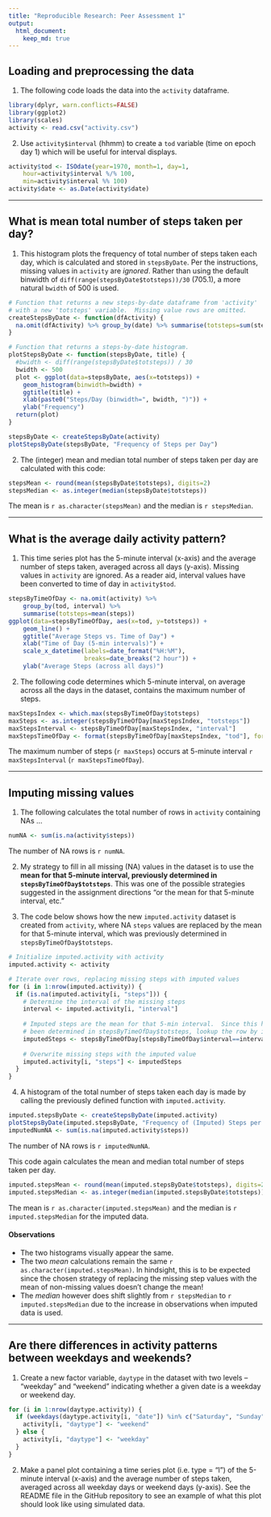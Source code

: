 ```yaml
---
title: "Reproducible Research: Peer Assessment 1"
output: 
  html_document:
    keep_md: true
---
```



## Loading and preprocessing the data
1. The following code loads the data into the `activity` dataframe.
```r
library(dplyr, warn.conflicts=FALSE)
library(ggplot2)
library(scales)
activity <- read.csv("activity.csv")
```

2. Use `activity$interval` (hhmm) to create a `tod` variable (time on epoch day 1) which will be useful for interval displays.
```r
activity$tod <- ISOdate(year=1970, month=1, day=1,
    hour=activity$interval %/% 100,
    min=activity$interval %% 100)
activity$date <- as.Date(activity$date)
```

-------------------------------------------------------------------------------

## What is mean total number of steps taken per day?
1. This histogram plots the frequency of total number of steps taken each day, which is calculated and stored in `stepsByDate`.  Per the instructions, missing values in `activity` are *ignored*.  Rather than using the default binwidth of `diff(range(stepsByDate$totsteps))/30` (705.1), a more natural `bwidth` of 500 is used.
```r
# Function that returns a new steps-by-date dataframe from 'activity'
# with a new 'totsteps' variable.  Missing value rows are omitted.
createStepsByDate <- function(dfActivity) {
  na.omit(dfActivity) %>% group_by(date) %>% summarise(totsteps=sum(steps))
}

# Function that returns a steps-by-date histogram.
plotStepsByDate <- function(stepsByDate, title) {
  #bwidth <- diff(range(stepsByDate$totsteps)) / 30
  bwidth <- 500
  plot <- ggplot(data=stepsByDate, aes(x=totsteps)) +
    geom_histogram(binwidth=bwidth) +
    ggtitle(title) +
    xlab(paste0("Steps/Day (binwidth=", bwidth, ")")) +
    ylab("Frequency")
  return(plot)
}
```
```r
stepsByDate <- createStepsByDate(activity)
plotStepsByDate(stepsByDate, "Frequency of Steps per Day")
```

2. The (integer) mean and median total number of steps taken per day are calculated with this code:
```r
stepsMean <- round(mean(stepsByDate$totsteps), digits=2)
stepsMedian <- as.integer(median(stepsByDate$totsteps))
```
The mean is ``r as.character(stepsMean)`` and the median is ``r stepsMedian``.

-------------------------------------------------------------------------------

## What is the average daily activity pattern?
1. This time series plot has the 5-minute interval (x-axis) and the average number of steps taken, averaged across all days (y-axis).  Missing values in `activity` are ignored.  As a reader aid, interval values have been converted to time of day in `activity$tod`.
```r
stepsByTimeOfDay <- na.omit(activity) %>%
    group_by(tod, interval) %>%
    summarise(totsteps=mean(steps))
ggplot(data=stepsByTimeOfDay, aes(x=tod, y=totsteps)) +
    geom_line() +
    ggtitle("Average Steps vs. Time of Day") +
    xlab("Time of Day (5-min intervals)") +
    scale_x_datetime(labels=date_format("%H:%M"),
                     breaks=date_breaks("2 hour")) +
    ylab("Average Steps (across all days)")
```

2. The following code determines which 5-minute interval, on average across all the days in the dataset, contains the maximum number of steps.
```r
maxStepsIndex <- which.max(stepsByTimeOfDay$totsteps)
maxSteps <- as.integer(stepsByTimeOfDay[maxStepsIndex, "totsteps"])
maxStepsInterval <- stepsByTimeOfDay[maxStepsIndex, "interval"]
maxStepsTimeOfDay <- format(stepsByTimeOfDay[maxStepsIndex, "tod"], format="%H:%M")
```
The maximum number of steps (`r maxSteps`) occurs at 5-minute interval ``r maxStepsInterval`` (`r maxStepsTimeOfDay`).

-------------------------------------------------------------------------------

## Imputing missing values
1. The following calculates the total number of rows in `activity` containing NAs ...
```r
numNA <- sum(is.na(activity$steps))
```
The number of NA rows is ``r numNA``.

2. My strategy to fill in all missing (NA) values in the dataset is to use the **mean for that 5-minute interval, previously determined in `stepsByTimeOfDay$totsteps`**.  This was one of the possible strategies suggested in the assignment directions "or the mean for that 5-minute interval, etc."

3. The code below shows how the new `imputed.activity` dataset is created from `activity`, where NA `steps` values are replaced by the mean for that 5-minute interval, which was previously determined in `stepsByTimeOfDay$totsteps`.
```r
# Initialize imputed.activity with activity
imputed.activity <- activity

# Iterate over rows, replacing missing steps with imputed values
for (i in 1:nrow(imputed.activity)) {
  if (is.na(imputed.activity[i, "steps"])) {
    # Determine the interval of the missing steps
    interval <- imputed.activity[i, "interval"]
    
    # Imputed steps are the mean for that 5-min interval.  Since this has already
    # been determined in stepsByTimeOfDay$totsteps, lookup the row by interval.
    imputedSteps <- stepsByTimeOfDay[stepsByTimeOfDay$interval==interval, "totsteps"]
    
    # Overwrite missing steps with the imputed value
    imputed.activity[i, "steps"] <- imputedSteps
  }
}
```

4. A histogram of the total number of steps taken each day is made by calling the previously defined function with `imputed.activity`.
```r
imputed.stepsByDate <- createStepsByDate(imputed.activity)
plotStepsByDate(imputed.stepsByDate, "Frequency of (Imputed) Steps per Day")
imputedNumNA <- sum(is.na(imputed.activity$steps))
```
The number of NA rows is ``r imputedNumNA``.

This code again calculates the mean and median total number of steps taken per day.
```r
imputed.stepsMean <- round(mean(imputed.stepsByDate$totsteps), digits=2)
imputed.stepsMedian <- as.integer(median(imputed.stepsByDate$totsteps))
```
The mean is ``r as.character(imputed.stepsMean)`` and the median is ``r imputed.stepsMedian`` for the imputed data.

#### Observations
- The two histograms visually appear the same.
- The two *mean* calculations remain the same ``r as.character(imputed.stepsMean)``.  In hindsight, this is to be expected since the chosen strategy of replacing the missing step values with the mean of non-missing values doesn't change the mean!
- The *median* however does shift slightly from ``r stepsMedian`` to ``r imputed.stepsMedian`` due to the increase in observations when imputed data is used.

-------------------------------------------------------------------------------

## Are there differences in activity patterns between weekdays and weekends?

1. Create a new factor variable, `daytype` in the dataset with two levels – “weekday” and “weekend” indicating whether a given date is a weekday or weekend day.
```r
for (i in 1:nrow(daytype.activity)) {
  if (weekdays(daytype.activity[i, "date"]) %in% c("Saturday", "Sunday")) {
    activity[i, "daytype"] <- "weekend"
  } else {
    activity[i, "daytype"] <- "weekday"    
  }
}
```

2. Make a panel plot containing a time series plot (i.e. type = "l") of the 5-minute interval (x-axis) and the average number of steps taken, averaged across all weekday days or weekend days (y-axis). See the README file in the GitHub repository to see an example of what this plot should look like using simulated data.
